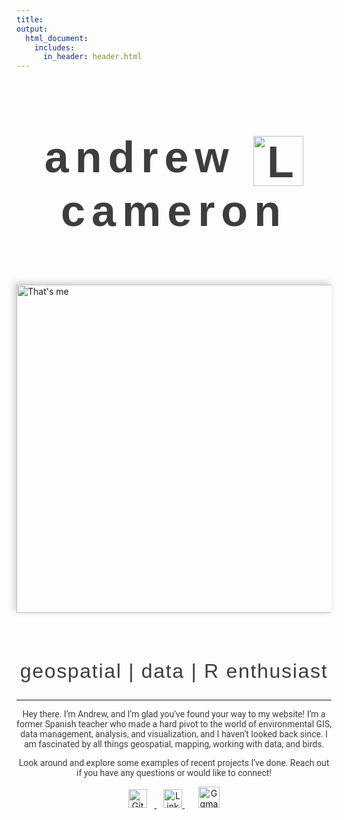 ```yaml
---
title:  
output: 
  html_document:
    includes:
      in_header: header.html
---
```

```{=html}
<style>
    
h1 {
    font-family: 'Kanit', sans-serif;
    font-weight: 600;
    font-style: normal;
    color: #3D3D3D;
    font-size: 70px;
    letter-spacing: 10px; 
    text-align:center;
}

h2 {
    font-family: 'Kanit', sans-serif;
    font-weight: 365;
    color: #3D3D3D;
    font-style: normal;
    font-size: 32px;
    letter-spacing: 1.7px; 
    text-align:center;
}

.logo {
  vertical-align: middle;
  width: 80px;
  height: auto;
}


.text {
      font-family: 'Roboto', sans-serif;
      font-weight: 400;
      color: #3D3D3D;
      font-size: 24px
      letter-spacing: 1.15px;
      text-align:center;
      }
      
.center {
  display: block;
  margin-left: auto;
  margin-right: auto;
  width: 75%;
}
</style>
```
<h1>
  andrew  <img src="media/logos/amc_logo_white.png" alt="Logo" class="logo"> cameron  
</h1>
  
<br>

 <img src="media/me_jujuy_warm.JPG" alt="That's me" class="center" style="box-shadow: -3px -3px 10px rgba(0,0,0,0.2);width: 525px;"> 
 
 <br>

## geospatial | data | R enthusiast
<hr>

<div class="text">
  Hey there. I'm Andrew, and I'm glad you've found your way to my website! I'm a former Spanish teacher who made a hard pivot to the world of environmental GIS, data management, analysis, and visualization, and I haven't looked back since. I am fascinated by all things geospatial, mapping, working with data, and birds.
  
  Look around and explore some examples of recent projects I've done. Reach out if you have any questions or would like to connect!

</div>

<!-- social links -->
<div style="text-align: center;">
  <a href="https://github.com/andrewmcameron" target="_blank">
    <img src="media/logos/github-mark.png" alt="GitHub" style="width: 30px; margin-right: 11px;">
  </a>
  <a href="https://linkedin.com/in/andrew-m-cameron" target="_blank">
    <img src="media/logos/linkedin.png" alt="LinkedIn" style="width: 30px; margin-left: 11px;">
  </a>
    <a href="mailto:andrewmanningcameron@gmail.com" target="_blank">
    <img src="media/logos/email.png" alt=Ggmail" style="width: 34px; margin-left: 22px;">
  </a>
</div>

